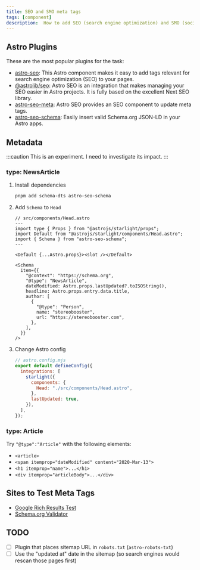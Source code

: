 ```yaml
---
title: SEO and SMO meta tags
tags: [component]
description:  How to add SEO (search engine optimization) and SMO (social media optimization) tags to an Astro-based website
---
```


## Astro Plugins

These are the most popular plugins for the task:

- [astro-seo](https://github.com/jonasmerlin/astro-seo): This Astro component makes it easy to add tags relevant for search engine optimization (SEO) to your pages.
- [@astrolib/seo](https://github.com/onwidget/astrolib/tree/main/packages/seo): Astro SEO is an integration that makes managing your SEO easier in Astro projects. It is fully based on the excellent Next SEO library.
- [astro-seo-meta](https://github.com/codiume/orbit/tree/main/packages/astro-seo-meta): Astro SEO provides an SEO component to update meta tags.
- [astro-seo-schema](https://github.com/codiume/orbit/tree/main/packages/astro-seo-schema): Easily insert valid Schema.org JSON-LD in your Astro apps.

## Metadata

:::caution
This is an experiment. I need to investigate its impact.
:::

### type: NewsArticle


<Steps>

1. Install dependencies

   ```bash
   pnpm add schema-dts astro-seo-schema
   ```

2. Add `Schema` to `Head`

   ```astro {10-24}
   // src/components/Head.astro
   ---
   import type { Props } from "@astrojs/starlight/props";
   import Default from "@astrojs/starlight/components/Head.astro";
   import { Schema } from "astro-seo-schema";
   ---

   <Default {...Astro.props}><slot /></Default>

   <Schema
     item={{
       "@context": "https://schema.org",
       "@type": "NewsArticle",
       dateModified: Astro.props.lastUpdated?.toISOString(),
       headline: Astro.props.entry.data.title,
       author: [
         {
           "@type": "Person",
           name: "stereobooster",
           url: "https://stereobooster.com",
         },
       ],
     }}
   />
   ```

3. Change Astro config

   ```js {6, 8}
   // astro.config.mjs
   export default defineConfig({
     integrations: [
       starlight({
         components: {
           Head: "./src/components/Head.astro",
         },
         lastUpdated: true,
       }),
     ],
   });
   ```

</Steps>

### type: Article

Try `"@type":"Article"` with the following elements:

- `<article>`
- `<span itemprop="dateModified" content="2020-Mar-13">`
- `<h1 itemprop="name">...</h1>`
- `<div itemprop="articleBody">...</div>`

## Sites to Test Meta Tags

- [Google Rich Results Test](https://search.google.com/test/rich-results)
- [Schema.org Validator](https://validator.schema.org/)

## TODO

- [ ] Plugin that places sitemap URL in `robots.txt` (`astro-robots-txt`)
- [ ] Use the "updated at" date in the sitemap (so search engines would rescan those pages first)
